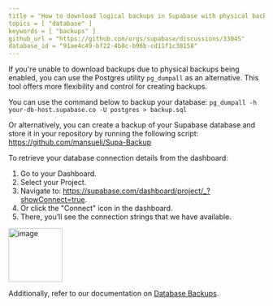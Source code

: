 ```yaml
---
title = "How to download logical backups in Supabase with physical backups enabled?"
topics = [ "database" ]
keywords = [ "backups" ]
github_url = "https://github.com/orgs/supabase/discussions/33045"
database_id = "91ae4c49-bf22-4b8c-b96b-cd11f1c38158"
---
```


If you're unable to download backups due to physical backups being enabled, you can use the Postgres utility `pg_dumpall` as an alternative. This tool offers more flexibility and control for creating backups.

You can use the command below to backup your database:
`pg_dumpall -h your-db-host.supabase.co -U postgres > backup.sql`

Or alternatively, you can create a backup of your Supabase database and store it in your repository by running the following script: https://github.com/mansueli/Supa-Backup

To retrieve your database connection details from the dashboard:

1. Go to your Dashboard.
2. Select your Project.
3. Navigate to: https://supabase.com/dashboard/project/_?showConnect=true.
4. Or click the "Connect" icon in the dashboard.
5. There, you’ll see the connection strings that we have available.

<img
  width="106"
  alt="image"
  src="https://github.com/user-attachments/assets/7cdf38f4-f7d4-4b33-bc8e-a5dceedd7c34"
/>

Additionally, refer to our documentation on [Database Backups](https://supabase.com/docs/guides/platform/backups).